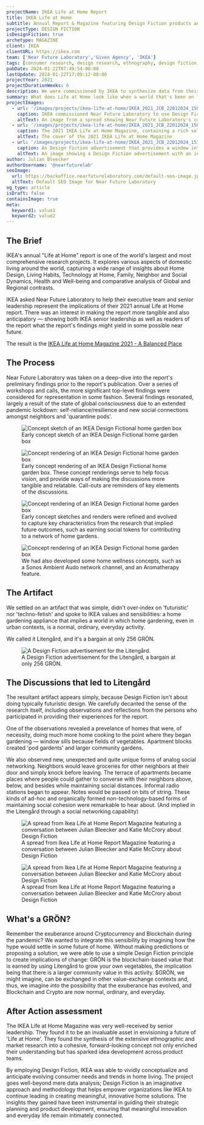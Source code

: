 ```yaml
---
projectName: IKEA Life at Home Report
title: IKEA Life at Home
subtitle: Annual Report & Magazine featuring Design Fiction products and product advertisements from a possible IKEA future.
projectType: DESIGN FICTION
isDesignFiction: true
archetype: MAGAZINE
client: IKEA
clientURL: https://ikea.com
team: ['Near Future Laboratory','Given Agency', 'IKEA']
tags: [consumer research, design research, ethnography, design fiction, magazine]
pubDate: 2024-01-22T07:49:54-08:00
lastUpdate: 2024-01-22T17:09:12-08:00
projectYear: 2021
projectDurationWeeks: 6
description: We were commissioned by IKEA to synthesize data from their annual Life at Home Report and represent the implications, insights, and conclusions of this data as might appear in a future home.
summary: What does Life at Home look like when a world that's been on lockdown imagines what it wants? We translated the data from the world's most extensive in-home ethnographic research and imagined that world if it were pages from an IKEA catalog.
projectImages:
  - url: '/images/projects/ikea-life-at-home/IKEA_2021_JCB_22012024_150936_FX30_7003_1.jpg'
    caption: IKEA commissioned Near Future Laboratory to use Design Fiction in order to represent the tangible implications of consumer research.
    altText: An image from a spread showing Near Future Laboratory's contributions to the IKEA 2021 Life at Home Report Magazine.
  - url: '/images/projects/ikea-life-at-home/IKEA_2021_JCB_22012024_150832_FX30_6999_1.jpg'
    caption: The 2021 IKEA Life at Home Magazine, containing a rich selection of articles, imagery, reflections and features based on the 2021 report findings.
    altText: The cover of the 2021 IKEA Life at Home Magazine
  - url: '/images/projects/ikea-life-at-home/IKEA_2021_JCB_22012024_151038_FX30_7005_1.jpg'
    caption: An Design Fiction advertisement that provides a window into a home future where indoor home gardening is routine.
    altText: An image showing a Design Fiction advertisement with an indoor home gardening appliance that provides a window into a home future where indoor home gardening is routine.
author: Julian Bleecker
authorUsername: '@nearfuturelab'
seoImage:
  url: https://backoffice.nearfuturelaboratory.com/default-seo-image.jpg
  altText: Default SEO Image for Near Future Laboratory
og_type: article
isDraft: false
containsImage: true
meta:
  keyword1: value1
  keyword2: value2
---
```

## The Brief

IKEA's annual "Life at Home" report is one of the world's largest and most comprehensive research projects. It explores various aspects of domestic living around the world, capturing a wide range of insights about Home Design, Living Habits, Technology at Home, Family, Neighbor and Social Dynamics, Health and Well-being and comparative analysis of Global and Regional contrasts.

IKEA asked Near Future Laboratory to help their executive team and senior leadership represent the implications of their 2021 annual Life at Home report. There was an interest in making the report more tangible and also anticipatory — showing both IKEA senior leadership as well as readers of the report what the report's findings might yield in some possible near future.

The result is the [IKEA Life at Home Magazine 2021 - A Balanced Place](https://lifeathome.ikea.com/wp-content/uploads/2021/12/IKEA-Life-at-Home-Magazine-2021-A-Balanced-Place.pdf)


## The Process

Near Future Laboratory was taken on a deep-dive into the report's preliminary findings prior to the report's publication. Over a series of workshops and calls, the more significant top-level findings were considered for representation in some fashion. Several findings resonated, largely a result of the state of global consciousness due to an extended pandemic lockdown: self-reliance/resilience and new social connections amongst neighbors and 'quarantine pods'.

<figure>
<img src="/images/projects/ikea-life-at-home/Rinkeby_1.0_IKEA_02__1200px.jpg" alt="Concept sketch of an IKEA Design Fictional home garden box" />
<figcaption>Early concept sketch of an IKEA Design Fictional home garden box</figcaption>
</figure>


<figure>
<img src="/images/projects/ikea-life-at-home/Rinkeby_1.0_IKEA_03__1200px.jpg" alt="Concept rendering of an IKEA Design Fictional home garden box" />
<figcaption>Early concept rendering of an IKEA Design Fictional home garden box. These concept renderings serve to help focus vision, and provide ways of making the discussions more tangible and relatable. Call-outs are reminders of key elements of the discussions.</figcaption>
</figure>

<figure>
<img src="/images/projects/ikea-life-at-home/Ikea—Design_Fiction_developed_renders_02__1200px.jpg" alt="Concept rendering of an IKEA Design Fictional home garden box" />
<figcaption>Early concept sketches and renders were refined and evolved to capture key characteristics from the research that implied future outcomes, such as earning social tokens for contributing to a network of home gardens.</figcaption>
</figure>

<figure>
<img src="/images/projects/ikea-life-at-home/Ikea—Design_Fiction_developed_renders_03__1200px.jpg" alt="Concept rendering of an IKEA Design Fictional home garden box" />
<figcaption>We had also developed some home wellness concepts, such as a Sonos Ambient Audo network channel, and an Aromatherapy feature.</figcaption>
</figure>


## The Artifact

We settled on an artifact that was simple, didn't over-index on 'futuristic' nor 'techno-fetish' and spoke to IKEA values and sensibilities: a home gardening appliance that implies a world in which home gardening, even in urban contexts, is a normal, ordinary, everyday activity.

We called it Litengård, and it's a bargain at only 256 GRÖN.

<figure>
<img class="w-full ml-auto mr-auto" src="/images/projects/ikea-life-at-home/IKEA_NFL_MagArticle_Litengard_AD-x.jpg" alt="A Design Fiction advertisement for the Litengård." />
<figcaption>A Design Fiction advertisement for the Litengård, a bargain at only 256 GRÖN.</figcaption>
</figure>

## The Discussions that led to Litengård

The resultant artifact appears simply, because Design Fiction isn't about doing typically futuristic design. We carefully decanted the sense of the research itself, including observations and reflections from the persons who participated in providing their experiences for the report.

One of the observations revealed a prevelance of homes that were, of necessity, doing much more home cooking to the point where they began gardening — window sills because fields of vegetables. Apartment blocks created 'pod gardents' and larger community gardens.

We also observed new, unexpected and quite unique forms of analog social networking. Neighbors would leave groceries for other neighbors at their door and simply knock before leaving. The terrace of apartments became places where people could gather to converse with their neighbors above, below, and besides while maintaining social distances. Informal radio stations began to appear. Notes would be passed on bits of string. These kinds of ad-hoc and organically formed non-technology-based forms of maintaining social cohesion were remarkable to hear about. (And implied in the Litengård through a social networking capability)

<figure>
<img src="/images/projects/ikea-life-at-home/IKEA_NFL_MagArticle_v2_04.jpg" alt="A spread from Ikea Life at Home Report Magazine featuring a conversation between Julian Bleecker and Katie McCrory about Design Fiction" />
<figcaption>A spread from Ikea Life at Home Report Magazine featuring a conversation between Julian Bleecker and Katie McCrory about Design Fiction</figcaption>
</figure>

<figure>
<img src="/images/projects/ikea-life-at-home/IKEA_NFL_MagArticle_v2_05.jpg" alt="A spread from Ikea Life at Home Report Magazine featuring a conversation between Julian Bleecker and Katie McCrory about Design Fiction" />
<figcaption>A spread from Ikea Life at Home Report Magazine featuring a conversation between Julian Bleecker and Katie McCrory about Design Fiction</figcaption>
</figure>

## What's a GRÖN?

Remember the exuberance around Cryptocurrency and Blockchain during the pandemic? We wanted to integrate this sensibility by imagining how the hype would settle in some future of home. Without making predictions or proposing a solution, we were able to use a simple Design Fiction principle to create implications of change: GRÖN is the blockchain-based value that is earned by using Litengård to grow your own vegetables, the implication being that there is a larger community value in this activity. $GRÖN, we might imagine, can be exchanged in other value-exchange contexts and, thus, we imagine <em>into</em> the possibility that the exuberance has evolved, and Blockchain and Crypto are now normal, ordinary, and everyday.

## After Action assessment

The IKEA Life at Home Magazine was very well-received by senior leadership. They found it to be an invaluable asset in envisioning a future of 'Life at Home'. They found the synthesis of the extensive ethnographic and market research into a cohesive, forward-looking concept not only enriched their understanding but has sparked idea development across product teams. 

By employing Design Fiction, IKEA was able to vividly conceptualize and anticipate evolving consumer needs and trends in home living. The project goes well-beyond mere data analysis; Design Fiction is an imaginative approach and methodology that helps empower organizations like IKEA to continue leading in creating meaningful, innovative home solutions. The insights they gained have been instrumental in guiding their strategic planning and product development, ensuring that meaningful innovation and everyday life remain intimately connected.

